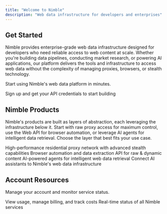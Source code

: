 ```yaml
---
title: "Welcome to Nimble"
description: "Web data infrastructure for developers and enterprises"
---
```


## Get Started

Nimble provides enterprise-grade web data infrastructure designed for developers who need reliable access to web content at scale. Whether you're building data pipelines, conducting market research, or powering AI applications, our platform delivers the tools and infrastructure to access web data without the complexity of managing proxies, browsers, or stealth technology.

Start using Nimble's web data platform in minutes.

<Card title="Create Your Account" icon="rocket" horizontal href>
  Sign up and get your API credentials to start building
</Card>

## Nimble Products

Nimble's products are built as layers of abstraction, each leveraging the infrastructure below it. Start with raw proxy access for maximum control, use the Web API for browser automation, or leverage AI agents for intelligent data retrieval. Choose the layer that best fits your use case.

<Columns cols={2}>
  <Card title="Proxy Infrastructure" icon="shield" href>
    High-performance residential proxy network with advanced stealth
    capabilities
  </Card>
  <Card title="Web API" icon="browser" href>
    Browser automation and data extraction API for raw & dynamic content
  </Card>
  <Card title="Web Search Agents" icon="magnifying-glass" href>
    AI-powered agents for intelligent web data retrieval
  </Card>
  <Card title="MCP Server" icon="robot" href>
    Connect AI assistants to Nimble's web data infrastructure
  </Card>
</Columns>

## Account Resources

Manage your account and monitor service status.

<CardGroup cols={2}>
  <Card title="Billing & Usage" icon="credit-card" href>
    View usage, manage billing, and track costs
  </Card>
  <Card
    title="Service Status"
    icon="circle-check"
    href="https://status.nimbleway.com/"
  >
    Real-time status of all Nimble services
  </Card>
</CardGroup>
